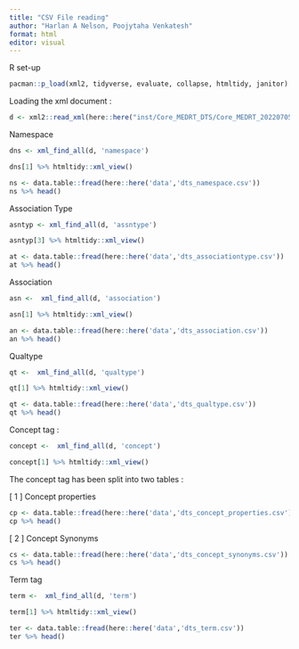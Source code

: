 ```yaml
---
title: "CSV File reading"
author: "Harlan A Nelson, Poojytaha Venkatesh"
format: html
editor: visual
---
```


R set-up

```r
pacman::p_load(xml2, tidyverse, evaluate, collapse, htmltidy, janitor)
```

Loading the xml document :

```r
d <- xml2::read_xml(here::here("inst/Core_MEDRT_DTS/Core_MEDRT_20220705_DTS.xml"))
```

Namespace

```r
dns <- xml_find_all(d, 'namespace') 
```

```r
dns[1] %>% htmltidy::xml_view()
```

```r
ns <- data.table::fread(here::here('data','dts_namespace.csv'))
ns %>% head()
```

Association Type

```r
asntyp <- xml_find_all(d, 'assntype') 
```

```r
asntyp[3] %>% htmltidy::xml_view()
```

```r
at <- data.table::fread(here::here('data','dts_associationtype.csv'))
at %>% head()
```

Association

```r
asn <-  xml_find_all(d, 'association')  

```

```r
asn[1] %>% htmltidy::xml_view()
```

```r
an <- data.table::fread(here::here('data','dts_association.csv'))
an %>% head()
```

Qualtype

```r

qt <-  xml_find_all(d, 'qualtype') 
```

```r
qt[1] %>% htmltidy::xml_view()
```

```r
qt <- data.table::fread(here::here('data','dts_qualtype.csv'))
qt %>% head()
```

Concept tag :

```r

concept <-  xml_find_all(d, 'concept')
```

```r
concept[1] %>% htmltidy::xml_view()
```

The concept tag has been split into two tables :

\[ 1 \] Concept properties

```r
cp <- data.table::fread(here::here('data','dts_concept_properties.csv'))
cp %>% head()
```

\[ 2 \] Concept Synonyms

```r
cs <- data.table::fread(here::here('data','dts_concept_synonyms.csv'))
cs %>% head()
```

Term tag

```r

term <-  xml_find_all(d, 'term')
```

```r
term[1] %>% htmltidy::xml_view()
```

```r
ter <- data.table::fread(here::here('data','dts_term.csv'))
ter %>% head()
```

